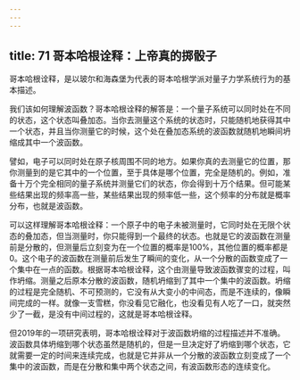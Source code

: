 ```yaml
---
---
---
```

title: 71 哥本哈根诠释：上帝真的掷骰子
---




哥本哈根诠释，是以玻尔和海森堡为代表的哥本哈根学派对量子力学系统行为的基本描述。

我们该如何理解波函数？哥本哈根诠释的解答是：一个量子系统可以同时处在不同的状态，这个状态叫叠加态。当你去测量这个系统的状态时，只能随机地获得其中一个状态，并且当你测量它的时候，这个处在叠加态系统的波函数就随机地瞬间坍缩成其中一个波函数。

譬如，电子可以同时处在原子核周围不同的地方。如果你真的去测量它的位置，那你测量到的是它其中的一个位置，至于具体是哪个位置，完全是随机的。例如，准备十万个完全相同的量子系统并测量它们的状态，你会得到十万个结果。但可能某些结果出现的频率高一些，某些结果出现的频率低一些，这个频率的分布就是概率分布，也就是波函数。

可以这样理解哥本哈根诠释：一个原子中的电子未被测量时，它同时处在无限个状态的叠加态，但当测量时，你只能得到一个最终的状态。也就是它的波函数在测量前是分散的，但测量后立刻变为在一个位置的概率是100%，其他位置的概率都是0。这个电子的波函数在测量前后发生了瞬间的变化，从一个分散的函数变成了一个集中在一点的函数。根据哥本哈根诠释，这个由测量导致波函数骤变的过程，叫作坍缩。测量之后原本分散的波函数，随机坍缩到了其中一个集中的波函数。坍缩的过程是完全随机、不可预测的，它没有从大变小的中间态，而是不连续的，像瞬间完成的一样。就像一支雪糕，你没看见它融化，也没看见有人吃了一口，就突然少了一截，是没有中间过程的，这就是哥本哈根诠释。

但2019年的一项研究表明，哥本哈根诠释对于波函数坍缩的过程描述并不准确。波函数具体坍缩到哪个状态虽然是随机的，但是一旦决定好了坍缩到哪个状态，它就需要一定的时间来连续完成，也就是它并非从一个分散的波函数立刻变成了一个集中的波函数，而是在分散和集中两个状态之间，有波函数形态的连续变化。